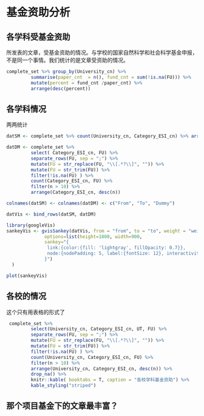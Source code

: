 # 基金资助分析 {#fund}

## 各学科受基金资助
所发表的文章，受基金资助的情况。与学校的国家自然科学和社会科学基金申报，不是同一个事情。我们统计的是文章受资助的情况。
```r
complete_set %>% group_by(University_cn) %>% 
         summarise(paper_cnt  = n(), fund_cnt = sum(!is.na(FU))) %>% 
         mutate(percent = fund_cnt /paper_cnt) %>% 
         arrange(desc(percent))
```


## 各学科情况
两两统计

```r
datSM <- complete_set %>% count(University_cn, Category_ESI_cn) %>% arrange(desc(n))
```


```r
datDM <- complete_set %>% 
         select( Category_ESI_cn, FU) %>% 
         separate_rows(FU, sep = ";") %>% 
         mutate(FU = str_replace(FU, "\\[.*?\\]", "")) %>%
         mutate(FU = str_trim(FU)) %>% 
         filter(!is.na(FU) ) %>%
         count(Category_ESI_cn, FU) %>%
         filter(n > 10) %>% 
         arrange(Category_ESI_cn, desc(n)) 
```


```r
colnames(datSM) <- colnames(datDM) <- c("From", "To", "Dummy")

datVis <- bind_rows(datSM, datDM)
```



```r
library(googleVis)
sankeyVis <- gvisSankey(datVis, from = "from", to = "to", weight = "weight",
              options=list(height=1800, width=900,
              sankey="{
               link:{color:{fill: 'lightgray', fillOpacity: 0.7}},
               node:{nodePadding: 5, label:{fontSize: 12}, interactivity: true, width: 20},
              }")
  )

plot(sankeyVis)
```




## 各校的情况
这个只有用表格的形式了

```r
 complete_set %>% 
         select(University_cn, Category_ESI_cn, UT, FU) %>% 
         separate_rows(FU, sep = ";") %>% 
         mutate(FU = str_replace(FU, "\\[.*?\\]", "")) %>%
         mutate(FU = str_trim(FU)) %>% 
         filter(!is.na(FU) ) %>%
         count(University_cn, Category_ESI_cn, FU) %>%
         filter(n > 10) %>% 
         arrange(University_cn, Category_ESI_cn, desc(n)) %>%
         drop_na() %>% 
         knitr::kable( booktabs = T, caption = "各校学科基金资助") %>%
         kable_styling("striped")
```

## 那个项目基金下的文章最丰富？
